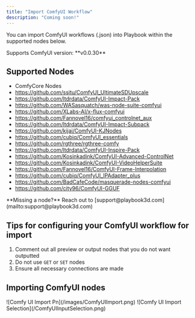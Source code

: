 ```yaml
---
title: "Import ComfyUI Workflow"
description: "Coming soon!"
---
```


You can import ComfyUI workflows (.json) into Playbook within the supported nodes below.

<Info>
  Supports ComfyUI version: **v0.0.30**
</Info>

## Supported Nodes

- ComfyCore Nodes
- https://github.com/ssitu/ComfyUI_UltimateSDUpscale
- https://github.com/ltdrdata/ComfyUI-Impact-Pack
- https://github.com/WASasquatch/was-node-suite-comfyui
- https://github.com/XLabs-AI/x-flux-comfyui
- https://github.com/Fannovel16/comfyui_controlnet_aux
- https://github.com/ltdrdata/ComfyUI-Impact-Subpack
- https://github.com/kijai/ComfyUI-KJNodes
- https://github.com/cubiq/ComfyUI_essentials
- https://github.com/rgthree/rgthree-comfy
- https://github.com/ltdrdata/ComfyUI-Inspire-Pack
- https://github.com/Kosinkadink/ComfyUI-Advanced-ControlNet
- https://github.com/Kosinkadink/ComfyUI-VideoHelperSuite
- https://github.com/Fannovel16/ComfyUI-Frame-Interpolation
- https://github.com/cubiq/ComfyUI_IPAdapter_plus
- https://github.com/BadCafeCode/masquerade-nodes-comfyui
- https://github.com/city96/ComfyUI-GGUF

<Info>
  **Missing a node?** Reach out to [support@playbook3d.com](mailto:support@playbook3d.com)
</Info>

## Tips for configuring your ComfyUI workflow for import

1. Comment out all preview or output nodes that you do not want outputted
2. Do not use `GET` or `SET` nodes
3. Ensure all necessary connections are made

## Importing ComfyUI nodes

<Steps>
  <Step title="From the Home page, click Create > Import at the top-right of the page.">
    ![Comfy UI Import Pn](/images/ComfyUIImport.png)
  </Step>
  <Step title="Click From your computer.">
    
  </Step>
  <Step title="Select the ComfyUI workflow file you want to import and click Open. Depending on the file size, the import process may take a few moments." titleSize="p">
    
  </Step>
  <Step title="Select which ComfyUI inputs to expose in the UI Playground">
    ![Comfy UI Import Selection](/ComfyUIInputSelection.png)
  </Step>
  <Step title="Click Confirm">
    
  </Step>
</Steps>
